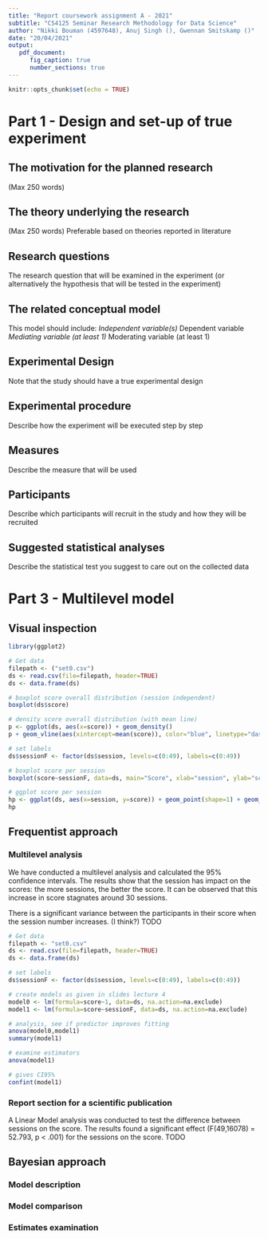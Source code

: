 ```yaml
---
title: "Report coursework assignment A - 2021"
subtitle: "CS4125 Seminar Research Methodology for Data Science"
author: "Nikki Bouman (4597648), Anuj Singh (), Gwennan Smitskamp ()"
date: "20/04/2021"
output:
   pdf_document:
      fig_caption: true
      number_sections: true
---
```


```r
knitr::opts_chunk$set(echo = TRUE)
```


\tableofcontents


# Part 1 - Design and set-up of true experiment 


## The motivation for the planned research
(Max 250 words)

## The theory underlying the research  
(Max 250 words) Preferable based on theories reported in literature


## Research questions 
The research question that will be examined in the experiment (or alternatively the hypothesis that will be tested in the experiment)


## The related conceptual model 
This model should include:
*Independent variable(s)
*Dependent variable
*Mediating variable (at least 1)
*Moderating variable (at least 1)


## Experimental Design 
Note that the study should have a true experimental design

## Experimental procedure 
Describe how the experiment will be executed step by step


## Measures
Describe the measure that will be used

## Participants
Describe which participants will recruit in the study and how they will be recruited

## Suggested statistical analyses
Describe the statistical test you suggest to care out on the collected data

<!-- # Part 2 - Generalized linear models -->

<!-- ## Question 1 Twitter sentiment analysis (Between groups - single factor)  -->

<!-- ### Conceptual model -->
<!-- Make a conceptual model for the following research question: Is there a difference in the sentiment of the tweets related to the different celebrities? -->

<!-- ### Collecting tweets, and data preparation -->
<!-- Include the annotated R script (excluding your personal Keys and Access Tokens information), but put echo=FALSE, so code is not included in the output pdf file. -->


<!-- ```{r, echo=FALSE, message=FALSE, warning=FALSE, include = FALSE} -->

<!-- #during writing you could add "eval = FALSE",  kntr will than not run this code chunk (take some time do) -->

<!-- #setwd("~/surfdrive/Teaching/own teaching/IN4125 - Seminar Research Methodology for Data Science/2019/coursework A")  -->
<!-- # commented this. Let's make this relative when trying to fix this file -->
<!-- # apple , note use / instead of \, which used by windows -->


<!-- #install.packages("twitteR", dependencies = TRUE) -->
<!-- library(twitteR) -->
<!-- #install.packages("RCurl", dependencies = T) -->
<!-- library(RCurl) -->
<!-- #install.packages("bitops", dependencies = T) -->
<!-- library(bitops) -->
<!-- #install.packages("plyr", dependencies = T) -->
<!-- library(plyr) -->
<!-- #install.packages('stringr', dependencies = T) -->
<!-- library(stringr) -->
<!-- #install.packages("NLP", dependencies = T) -->
<!-- library(NLP) -->
<!-- #install.packages("tm", dependencies = T) -->
<!-- library(tm) -->
<!-- #install.packages("wordcloud", dependencies=T) -->
<!-- #install.packages("RColorBrewer", dependencies=TRUE) -->
<!-- library(RColorBrewer) -->
<!-- library(wordcloud) -->
<!-- #install.packages("reshape", dependencies=T) -->
<!-- library(reshape) -->

<!-- ################### functions -->


<!-- clearTweets <- function(tweets, excl) { -->

<!--   tweets.text <- sapply(tweets, function(t)t$getText()) #get text out of tweets  -->


<!--   tweets.text = gsub('[[:cntrl:]]', '', tweets.text) -->
<!--   tweets.text = gsub('\\d+', '', tweets.text) -->
<!--   tweets.text <- str_replace_all(tweets.text,"[^[:graph:]]", " ") #remove graphic -->


<!--   corpus <- Corpus(VectorSource(tweets.text)) -->

<!--   corpus_clean <- tm_map(corpus, removePunctuation) -->
<!--   corpus_clean <- tm_map(corpus_clean, content_transformer(tolower)) -->
<!--   corpus_clean <- tm_map(corpus_clean, removeWords, stopwords("english")) -->
<!--   corpus_clean <- tm_map(corpus_clean, removeNumbers) -->
<!--   corpus_clean <- tm_map(corpus_clean, stripWhitespace) -->
<!--   corpus_clean <- tm_map(corpus_clean, removeWords, c(excl,"http","https","httpst")) -->


<!--   return(corpus_clean) -->
<!-- }  -->


<!-- ## capture all the output to a file. -->

<!-- ################# Collect from Twitter -->

<!-- # for creating a twitter app (apps.twitter.com) see youtube https://youtu.be/lT4Kosc_ers -->
<!-- #consumer_key <-'your key' -->
<!-- #consumer_scret <- 'your secret' -->
<!-- #access_token <- 'your access token' -->
<!-- #access_scret <- 'your access scret' -->

<!-- source("your_twitter.R") #this file will set my personal variables for my twitter app, adjust the name of this file. use the provide template your_twitter.R -->

<!-- setup_twitter_oauth(consumer_key,consumer_scret, access_token,access_scret) #connect to  twitter app -->


<!-- ##### This example uses the following 3 celebrities: Donald Trump, Hillary Clinton, and Bernie Sanders -->
<!-- ##  You should replace this with your own celebrities, at least 3, but more preferred  -->
<!-- ##  Note that it will take the computer some to collect the tweets -->

<!-- tweets_T <- searchTwitter("#trump", n=300, lang="en", resultType="recent") #300 recent tweets about Donald Trump, in English (I think that 1500 tweets is max) -->
<!-- tweets_C <- searchTwitter("#hillary", n=300, lang="en", resultType="recent") #300 recent tweets about Hillary Clinton -->
<!-- tweets_B <- searchTwitter("#bernie", n=300, lang="en", resultType="recent") #300 recent tweets about Bernie Sanders -->



<!-- ######################## WordCloud -->
<!-- ### This not requires in the assignment, but still fun to do  -->

<!-- # based on https://youtu.be/JoArGkOpeU0 -->

<!-- #corpus_T<-clearTweets(tweets_T, c("trump","amp","realdonaldtrump","trumptrain","donald","trumps","alwaystrump")) #remove also some campain slogans -->
<!-- #wordcloud(corpus_T, max.words=50) -->

<!-- #corpus_C<-clearTweets(tweets_C, c("hillary","amp","clinton","hillarys")) -->
<!-- #wordcloud(corpus_C,  max.words=50) -->

<!-- #corpus_B<-clearTweets(tweets_B, c("bernie", "amp", "sanders","bernies")) -->
<!-- #wordcloud(corpus_B,  max.words=50) -->
<!-- ############################## -->

<!-- ######################## Sentiment analysis -->

<!-- tweets_T.text <- laply(tweets_T, function(t)t$getText()) #get text out of tweets  -->
<!-- tweets_C.text <- laply(tweets_C, function(t)t$getText()) #get text out of tweets -->
<!-- tweets_B.text <- laply(tweets_B, function(t)t$getText()) #get text out of tweets -->



<!-- #taken from https://github.com/mjhea0/twitter-sentiment-analysis -->
<!-- pos <- scan('positive-words.txt', what = 'character', comment.char=';') #read the positive words -->
<!-- neg <- scan('negative-words.txt', what = 'character', comment.char=';') #read the negative words -->

<!-- source("sentiment3.R") #load algoritm -->
<!-- # see sentiment3.R form more information about sentiment analysis. It assigns a intereger score -->
<!-- # by substracitng the number of occurrence of negative words from that of positive words -->

<!-- analysis_T <- score.sentiment(tweets_T.text, pos, neg) -->
<!-- analysis_C <- score.sentiment(tweets_C.text, pos, neg) -->
<!-- analysis_B <- score.sentiment(tweets_B.text, pos, neg) -->


<!-- sem<-data.frame(analysis_T$score, analysis_C$score, analysis_B$score) -->


<!-- semFrame <-melt(sem, measured=c(analysis_T.score,analysis_C.score, analysis_B.score )) -->
<!-- names(semFrame) <- c("Candidate", "score") -->
<!-- semFrame$Candidate <-factor(semFrame$Candidate, labels=c("Donald Trump", "Hillary Clinton", "Bernie Sanders")) # change the labels for your celibrities -->

<!-- #The data you need for the analyses can be found in semFrame -->

<!-- ``` -->

<!-- ### Homogeneity of variance analysis -->
<!-- Analyze the homogeneity of variance of sentiments of the tweets of the different celebrities, and provide interpretation -->

<!-- ```{r} -->
<!-- #include your code and output in the document -->
<!-- ``` -->


<!-- ### Visual inspection Mean and distribution sentiments -->
<!-- Graphically examine the mean and distribution sentiments of tweets for each celebrity, and provide interpretation -->

<!-- ```{r} -->
<!-- #include your code and output in the document -->
<!-- ``` -->
<!-- ### Frequentist approach -->

<!-- #### Linear model -->
<!-- Use a linear model to analyze whether the knowledge to which celebrity a tweet relates has a significant impact on explaining the sentiments of the tweets. Provide interpretation of results  -->

<!-- ```{r} -->
<!-- #include your code and output in the document -->
<!-- ``` -->

<!-- #### Post Hoc analysis -->
<!-- If a model that includes the celebrity is better in explaining the sentiments of tweets than a model without such predictor, conduct a post-hoc analysis with e.g. Bonferroni correction, to examine which of celebrity tweets differ from the other celebrity tweets. Provide interpretation of the results -->

<!-- ```{r} -->
<!-- #include your code and output in the document -->
<!-- ``` -->

<!-- #### Report section for a scientific publication -->
<!-- Write a small section for a scientific publication, in which you report the results of the analyses, and explain the conclusions that can be drawn. -->

<!-- ### Bayesian Approach -->

<!-- #### Model description -->

<!-- Describe the mathematical model fitted on the most extensive model. (hint, look at the mark down file of the lectures to see example on formulate mathematical models in markdown). Justify the priors. -->

<!-- #### Model comparison -->

<!-- Conduct model analysis and provide brief interpretation of the results -->

<!-- ```{r} -->
<!-- #include your code and output in the document -->
<!-- ``` -->

<!-- #### Comparison celebrity pair -->

<!-- Compare sentiments of celebrity pairs and provide a brief interpretation (e.g. CIs)  -->


<!-- ## Question 2 - Website visits (between groups - Two factors) -->

<!-- ### Conceptual model -->
<!-- Make a conceptual model underlying this research question -->

<!-- ### Visual inspection -->
<!-- Graphically examine the variation in page visits for different factors levels (e.g. histogram, density plot etc.)  -->


<!-- ```{r} -->
<!-- #include your code and output in the document -->
<!-- ``` -->


<!-- ### Normality check -->
<!-- Visually inspect if variable page visits deviates from a Gaussian distribution, and discuss implication for general linear model analysis. -->


<!-- ```{r} -->
<!-- #include your code and output in the document -->
<!-- ``` -->

<!-- ### Frequentist Approach -->

<!-- #### Model analysis -->
<!-- Conduct a model analysis, to examine the added values of adding 2 factors and interaction between the factors in the model to predict page visits, and include brief interpretation of the results. -->


<!-- ```{r} -->
<!-- #include your code and output in the document -->
<!-- ``` -->


<!-- #### Simple effect analysis -->
<!-- If the analysis shows a significant two-way interaction effect, conduct a Simple Effect analysis to explore this interaction effect in more detail.It helps first to look at the means of different conditions in a figure. Provide brief interpretation of the results. -->


<!-- ```{r} -->
<!-- #include your code and output in the document -->
<!-- ``` -->


<!-- #### Report section for a scientific publication -->
<!-- Write a small section for a scientific publication, in which you report the results of the analyses, and explain the conclusions that can be drawn. -->

<!-- ### Bayesian Approach -->

<!-- #### Model description -->

<!-- Describe the mathematical model fitted on the most extensive model. (hint, look at the mark down file of the lectures to see example on formulate mathematical models in markdown). Justify the priors. -->

<!-- #### Model comparison -->

<!-- Conduct model analysis and provide brief interpretation of the results -->

<!-- ```{r} -->
<!-- #include your code and output in the document -->
<!-- ``` -->



# Part 3 - Multilevel model

## Visual inspection
<!-- Use graphics to inspect the distribution of the score, and relationship between session and score -->


```r
library(ggplot2)

# Get data
filepath <- ("set0.csv")
ds <- read.csv(file=filepath, header=TRUE)
ds <- data.frame(ds)

# boxplot score overall distribution (session independent)
boxplot(ds$score)

# density score overall distribution (with mean line)
p <- ggplot(ds, aes(x=score)) + geom_density()
p + geom_vline(aes(xintercept=mean(score)), color="blue", linetype="dashed",size=1)

# set labels
ds$sessionF <- factor(ds$session, levels=c(0:49), labels=c(0:49))

# boxplot score per session
boxplot(score~sessionF, data=ds, main="Score", xlab="session", ylab="score")

# ggplot score per session
hp <- ggplot(ds, aes(x=session, y=score)) + geom_point(shape=1) + geom_smooth(method=lm)
hp
```

## Frequentist approach

### Multilevel analysis
<!-- Conduct multilevel analysis and calculate 95% confidence intervals, determine: -->
<!-- * If session has an impact on people score -->
We have conducted a multilevel analysis and calculated the 95% confidence intervals. The results show that the session has impact on the scores: the more sessions, the better the score. It can be observed that this increase in score stagnates around 30 sessions.

<!-- * If there is significant variance between the participants in their score -->
There is a significant variance between the participants in their score when the session number increases. (I think?) TODO

```r
# Get data
filepath <- "set0.csv"
ds <- read.csv(file=filepath, header=TRUE)
ds <- data.frame(ds)

# set labels
ds$sessionF <- factor(ds$session, levels=c(0:49), labels=c(0:49))

# create models as given in slides lecture 4
model0 <- lm(formula=score~1, data=ds, na.action=na.exclude)
model1 <- lm(formula=score~sessionF, data=ds, na.action=na.exclude)

# analysis, see if predictor improves fitting
anova(model0,model1)
summary(model1)

# examine estimators
anova(model1)

# gives CI95%
confint(model1)
```

### Report section for a scientific publication
<!-- Write a small section for a scientific publication, in which you report the results of the analyses, and explain the conclusions that can be drawn. -->

A Linear Model analysis was conducted to test the difference between sessions on the score. The results found a significant effect (F(49,16078) = 52.793, p < .001) for the sessions on the score. TODO

## Bayesian approach

### Model description
<!-- Describe the mathematical model fitted on the most extensive model. (hint, look at the mark down file of the lectures to see example on formulate mathematical models in markdown). Justify the priors. -->

### Model comparison
<!-- Select the first 100 participants from the data set. (hint to overcome the Stan problem with a zero index, increase subject id number with 1). Compare models with with increasing complexity.  -->

<!-- ```{r} -->
<!-- #include your code and output in the document -->
<!-- ``` -->

### Estimates examination
<!-- Examine the estimate of parameters of the model with best fitt, and provide a brief interpretation. -->


<!-- ```{r} -->
<!-- #include your code and output in the document -->
<!-- ``` -->


